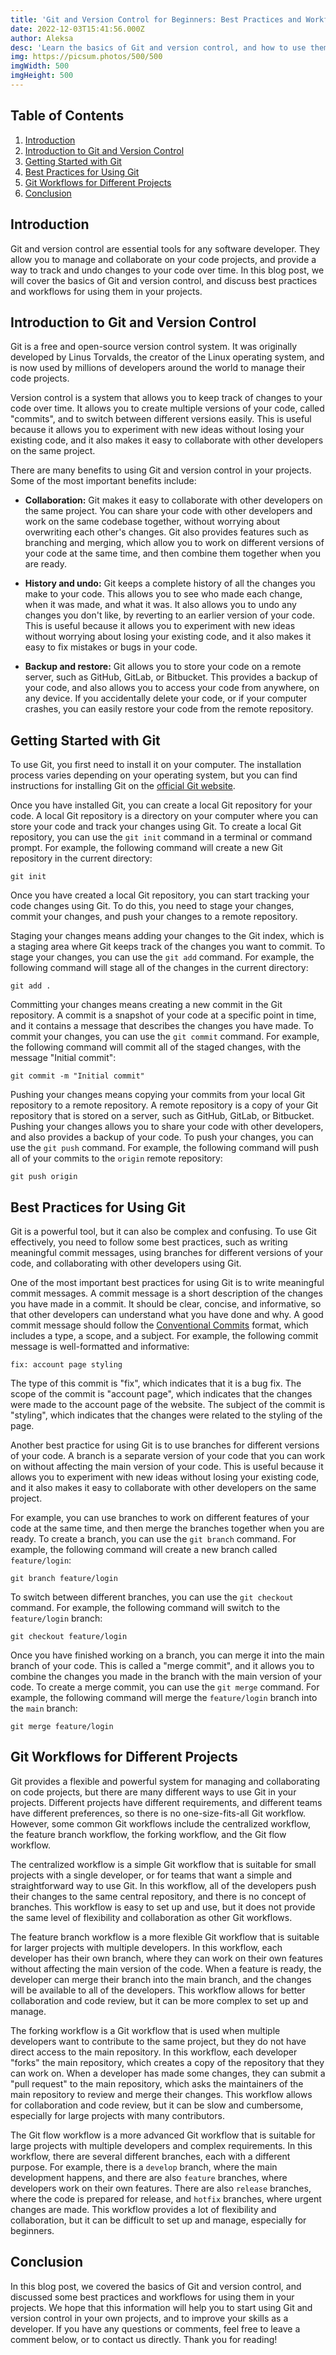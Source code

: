 ```yaml
---
title: 'Git and Version Control for Beginners: Best Practices and Workflows'
date: 2022-12-03T15:41:56.000Z
author: Aleksa
desc: 'Learn the basics of Git and version control, and how to use them effectively in your projects. This blog post covers the essentials and includes best practices and workflows. Read on to start using Git and version control in your own projects.'
img: https://picsum.photos/500/500
imgWidth: 500
imgHeight: 500
---
```


## Table of Contents

1. [Introduction](#introduction)
2. [Introduction to Git and Version Control](#introduction-to-git-and-version-control)
3. [Getting Started with Git](#getting-started-with-git)
4. [Best Practices for Using Git](#best-practices-for-using-git)
5. [Git Workflows for Different Projects](#git-workflows-for-different-projects)
6. [Conclusion](#conclusion)

## Introduction

Git and version control are essential tools for any software developer. They allow you to manage and collaborate on your code projects, and provide a way to track and undo changes to your code over time. In this blog post, we will cover the basics of Git and version control, and discuss best practices and workflows for using them in your projects.

## Introduction to Git and Version Control

Git is a free and open-source version control system. It was originally developed by Linus Torvalds, the creator of the Linux operating system, and is now used by millions of developers around the world to manage their code projects.

Version control is a system that allows you to keep track of changes to your code over time. It allows you to create multiple versions of your code, called "commits", and to switch between different versions easily. This is useful because it allows you to experiment with new ideas without losing your existing code, and it also makes it easy to collaborate with other developers on the same project.

There are many benefits to using Git and version control in your projects. Some of the most important benefits include:

- **Collaboration:** Git makes it easy to collaborate with other developers on the same project. You can share your code with other developers and work on the same codebase together, without worrying about overwriting each other's changes. Git also provides features such as branching and merging, which allow you to work on different versions of your code at the same time, and then combine them together when you are ready.

- **History and undo:** Git keeps a complete history of all the changes you make to your code. This allows you to see who made each change, when it was made, and what it was. It also allows you to undo any changes you don't like, by reverting to an earlier version of your code. This is useful because it allows you to experiment with new ideas without worrying about losing your existing code, and it also makes it easy to fix mistakes or bugs in your code.

- **Backup and restore:** Git allows you to store your code on a remote server, such as GitHub, GitLab, or Bitbucket. This provides a backup of your code, and also allows you to access your code from anywhere, on any device. If you accidentally delete your code, or if your computer crashes, you can easily restore your code from the remote repository.

## Getting Started with Git

To use Git, you first need to install it on your computer. The installation process varies depending on your operating system, but you can find instructions for installing Git on the [official Git website](https://git-scm.com/book/en/v2/Getting-Started-Installing-Git).

Once you have installed Git, you can create a local Git repository for your code. A local Git repository is a directory on your computer where you can store your code and track your changes using Git. To create a local Git repository, you can use the `git init` command in a terminal or command prompt. For example, the following command will create a new Git repository in the current directory:

```
git init

```

Once you have created a local Git repository, you can start tracking your code changes using Git. To do this, you need to stage your changes, commit your changes, and push your changes to a remote repository.

Staging your changes means adding your changes to the Git index, which is a staging area where Git keeps track of the changes you want to commit. To stage your changes, you can use the `git add` command. For example, the following command will stage all of the changes in the current directory:

```
git add .

```

Committing your changes means creating a new commit in the Git repository. A commit is a snapshot of your code at a specific point in time, and it contains a message that describes the changes you have made. To commit your changes, you can use the `git commit` command. For example, the following command will commit all of the staged changes, with the message "Initial commit":

```
git commit -m "Initial commit"

```

Pushing your changes means copying your commits from your local Git repository to a remote repository. A remote repository is a copy of your Git repository that is stored on a server, such as GitHub, GitLab, or Bitbucket. Pushing your changes allows you to share your code with other developers, and also provides a backup of your code. To push your changes, you can use the `git push` command. For example, the following command will push all of your commits to the `origin` remote repository:

```
git push origin

```

## Best Practices for Using Git

Git is a powerful tool, but it can also be complex and confusing. To use Git effectively, you need to follow some best practices, such as writing meaningful commit messages, using branches for different versions of your code, and collaborating with other developers using Git.

One of the most important best practices for using Git is to write meaningful commit messages. A commit message is a short description of the changes you have made in a commit. It should be clear, concise, and informative, so that other developers can understand what you have done and why. A good commit message should follow the [Conventional Commits](https://www.conventionalcommits.org/) format, which includes a type, a scope, and a subject. For example, the following commit message is well-formatted and informative:

`fix: account page styling`

The type of this commit is "fix", which indicates that it is a bug fix. The scope of the commit is "account page", which indicates that the changes were made to the account page of the website. The subject of the commit is "styling", which indicates that the changes were related to the styling of the page.

Another best practice for using Git is to use branches for different versions of your code. A branch is a separate version of your code that you can work on without affecting the main version of your code. This is useful because it allows you to experiment with new ideas without losing your existing code, and it also makes it easy to collaborate with other developers on the same project.

For example, you can use branches to work on different features of your code at the same time, and then merge the branches together when you are ready. To create a branch, you can use the `git branch` command. For example, the following command will create a new branch called `feature/login`:

```
git branch feature/login

```

To switch between different branches, you can use the `git checkout` command. For example, the following command will switch to the `feature/login` branch:

```
git checkout feature/login

```

Once you have finished working on a branch, you can merge it into the main branch of your code. This is called a "merge commit", and it allows you to combine the changes you made in the branch with the main version of your code. To create a merge commit, you can use the `git merge` command. For example, the following command will merge the `feature/login` branch into the `main` branch:

```
git merge feature/login

```

## Git Workflows for Different Projects

Git provides a flexible and powerful system for managing and collaborating on code projects, but there are many different ways to use Git in your projects. Different projects have different requirements, and different teams have different preferences, so there is no one-size-fits-all Git workflow. However, some common Git workflows include the centralized workflow, the feature branch workflow, the forking workflow, and the Git flow workflow.

The centralized workflow is a simple Git workflow that is suitable for small projects with a single developer, or for teams that want a simple and straightforward way to use Git. In this workflow, all of the developers push their changes to the same central repository, and there is no concept of branches. This workflow is easy to set up and use, but it does not provide the same level of flexibility and collaboration as other Git workflows.

The feature branch workflow is a more flexible Git workflow that is suitable for larger projects with multiple developers. In this workflow, each developer has their own branch, where they can work on their own features without affecting the main version of the code. When a feature is ready, the developer can merge their branch into the main branch, and the changes will be available to all of the developers. This workflow allows for better collaboration and code review, but it can be more complex to set up and manage.

The forking workflow is a Git workflow that is used when multiple developers want to contribute to the same project, but they do not have direct access to the main repository. In this workflow, each developer "forks" the main repository, which creates a copy of the repository that they can work on. When a developer has made some changes, they can submit a "pull request" to the main repository, which asks the maintainers of the main repository to review and merge their changes. This workflow allows for collaboration and code review, but it can be slow and cumbersome, especially for large projects with many contributors.

The Git flow workflow is a more advanced Git workflow that is suitable for large projects with multiple developers and complex requirements. In this workflow, there are several different branches, each with a different purpose. For example, there is a `develop` branch, where the main development happens, and there are also `feature` branches, where developers work on their own features. There are also `release` branches, where the code is prepared for release, and `hotfix` branches, where urgent changes are made. This workflow provides a lot of flexibility and collaboration, but it can be difficult to set up and manage, especially for beginners.

## Conclusion

In this blog post, we covered the basics of Git and version control, and discussed some best practices and workflows for using them in your projects. We hope that this information will help you to start using Git and version control in your own projects, and to improve your skills as a developer. If you have any questions or comments, feel free to leave a comment below, or to contact us directly. Thank you for reading!
